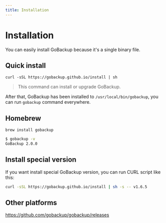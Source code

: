 ```yaml
---
title: Installation
---
```


# Installation

You can easily install GoBackup because it's a single binary file.

## Quick install

```shell
curl -sSL https://gobackup.github.io/install | sh
```

> This command can install or upgrade GoBackup.

After that, GoBackup has been installed to `/usr/local/bin/gobackup`, you can run `gobackup` command everywhere.

## Homebrew

```shell
brew install gobackup
```

```bash
$ gobackup -v
GoBackup 2.0.0
```

## Install special version

If you want install special GoBackup version, you can run CURL script like this:

```bash
curl -sSL https://gobackup.github.io/install | sh -s -- v1.6.5
```

## Other platforms

https://github.com/gobackup/gobackup/releases
